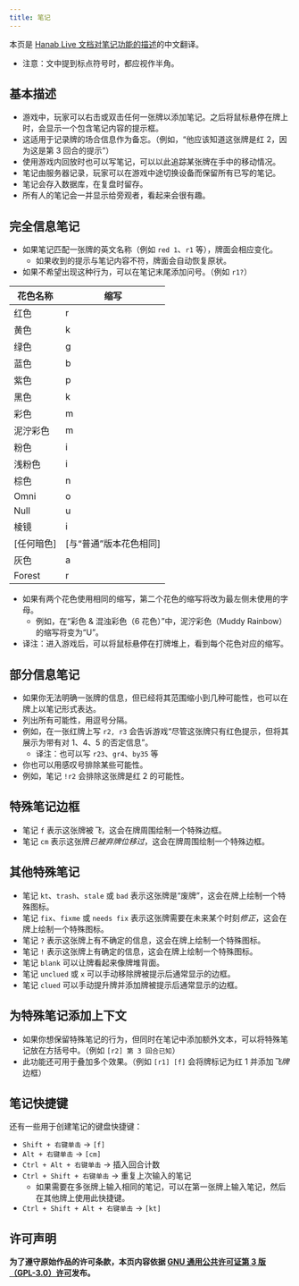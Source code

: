 ```yaml
---
title: 笔记
---
```


本页是 [Hanab Live 文档对笔记功能的描述](https://github.com/Hanabi-Live/hanabi-live/blob/main/docs/features.md#notes)的中文翻译。

- 注意：文中提到标点符号时，都应视作半角。

## 基本描述

- 游戏中，玩家可以右击或双击任何一张牌以添加笔记。之后将鼠标悬停在牌上时，会显示一个包含笔记内容的提示框。
- 这适用于记录牌的场合信息作为备忘。（例如，“他应该知道这张牌是红 2，因为这是第 3 回合的提示”）
- 使用游戏内回放时也可以写笔记，可以以此追踪某张牌在手中的移动情况。
- 笔记由服务器记录，玩家可以在游戏中途切换设备而保留所有已写的笔记。
- 笔记会存入数据库，在复盘时留存。
- 所有人的笔记会一并显示给旁观者，看起来会很有趣。

## 完全信息笔记

- 如果笔记匹配一张牌的英文名称（例如 `red 1`、`r1` 等），牌面会相应变化。
  - 如果收到的提示与笔记内容不符，牌面会自动恢复原状。
- 如果不希望出现这种行为，可以在笔记末尾添加问号。（例如 `r1?`）

| 花色名称   | 缩写                   |
| ---------- | ---------------------- |
| 红色       | r                      |
| 黄色       | k                      |
| 绿色       | g                      |
| 蓝色       | b                      |
| 紫色       | p                      |
| 黑色       | k                      |
| 彩色       | m                      |
| 泥泞彩色   | m                      |
| 粉色       | i                      |
| 浅粉色     | i                      |
| 棕色       | n                      |
| Omni       | o                      |
| Null       | u                      |
| 棱镜       | i                      |
| [任何暗色] | [与“普通”版本花色相同] |
| 灰色       | a                      |
| Forest     | r                      |

- 如果有两个花色使用相同的缩写，第二个花色的缩写将改为最左侧未使用的字母。
  - 例如，在“彩色 & 混浊彩色（6 花色）”中，泥泞彩色（Muddy Rainbow）的缩写将变为“U”。
- 译注：进入游戏后，可以将鼠标悬停在打牌堆上，看到每个花色对应的缩写。

## 部分信息笔记

- 如果你无法明确一张牌的信息，但已经将其范围缩小到几种可能性，也可以在牌上以笔记形式表达。
- 列出所有可能性，用逗号分隔。
- 例如，在一张红牌上写 `r2, r3` 会告诉游戏“尽管这张牌只有红色提示，但将其展示为带有对 1、4、5 的否定信息”。
  - 译注：也可以写 `r23`、`gr4`、`by35` 等
- 你也可以用感叹号排除某些可能性。
- 例如，笔记 `!r2` 会排除这张牌是红 2 的可能性。

## 特殊笔记边框

- 笔记 `f` 表示这张牌被*飞*，这会在牌周围绘制一个特殊边框。
- 笔记 `cm` 表示这张牌*已被弃牌位移过*，这会在牌周围绘制一个特殊边框。

## 其他特殊笔记

- 笔记 `kt`、`trash`、`stale` 或 `bad` 表示这张牌是“废牌”，这会在牌上绘制一个特殊图标。
- 笔记 `fix`、`fixme` 或 `needs fix` 表示这张牌需要在未来某个时刻*修正*，这会在牌上绘制一个特殊图标。
- 笔记 `?` 表示这张牌上有不确定的信息，这会在牌上绘制一个特殊图标。
- 笔记 `!` 表示这张牌上有确定的信息，这会在牌上绘制一个特殊图标。
- 笔记 `blank` 可以让牌看起来像牌堆背面。
- 笔记 `unclued` 或 `x` 可以手动移除牌被提示后通常显示的边框。
- 笔记 `clued` 可以手动提升牌并添加牌被提示后通常显示的边框。

## 为特殊笔记添加上下文

- 如果你想保留特殊笔记的行为，但同时在笔记中添加额外文本，可以将特殊笔记放在方括号中。（例如 `[r2] 第 3 回合已知`）
- 此功能还可用于叠加多个效果。（例如 `[r1] [f]` 会将牌标记为红 1 并添加*飞牌*边框）

## 笔记快捷键

还有一些用于创建笔记的键盘快捷键：

- `Shift + 右键单击` → `[f]`
- `Alt + 右键单击` → `[cm]`
- `Ctrl + Alt + 右键单击` → 插入回合计数
- `Ctrl + Shift + 右键单击` → 重复上次输入的笔记
  - 如果需要在多张牌上输入相同的笔记，可以在第一张牌上输入笔记，然后在其他牌上使用此快捷键。
- `Ctrl + Shift + Alt + 右键单击` → `[kt]`

## 许可声明

**为了遵守原始作品的许可条款，本页内容依据 [GNU 通用公共许可证第 3 版（GPL-3.0）许可](https://www.gnu.org/licenses/gpl-3.0.html)发布。**
